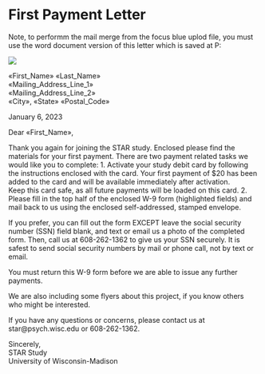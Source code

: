 # First Payment Letter

Note, to performm the mail merge from the focus blue uplod file, you must use the word document version of this letter which is saved at P:\studydata\risk2\administration\financial


![](images/payment_letter_header.jpeg)

«First_Name» «Last_Name»\
«Mailing_Address_Line_1»\
«Mailing_Address_Line_2»\
«City», «State» «Postal_Code»

January 6, 2023

Dear «First_Name»,

Thank you again for joining the STAR study. Enclosed please find the materials for your first payment. There are two payment related tasks we would like you to complete: 1. Activate your study debit card by following the instructions enclosed with the card. Your first payment of \$20 has been added to the card and will be available immediately after activation.\
Keep this card safe, as all future payments will be loaded on this card. 2. Please fill in the top half of the enclosed W-9 form (highlighted fields) and mail back to us using the enclosed self-addressed, stamped envelope.

If you prefer, you can fill out the form EXCEPT leave the social security number (SSN) field blank, and text or email us a photo of the completed form. Then, call us at 608-262-1362 to give us your SSN securely. It is safest to send social security numbers by mail or phone call, not by text or email.

You must return this W-9 form before we are able to issue any further payments.

We are also including some flyers about this project, if you know others who might be interested.

If you have any questions or concerns, please contact us at star\@psych.wisc.edu or 608-262-1362.

Sincerely,\
STAR Study\
University of Wisconsin-Madison
